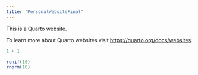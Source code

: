 ```yaml
---
title: "PersonalWebsiteFinal"
---
```


This is a Quarto website.

To learn more about Quarto websites visit <https://quarto.org/docs/websites>.

```r
1 + 1
```

```r
runif(10)
rnorm(10)
```
